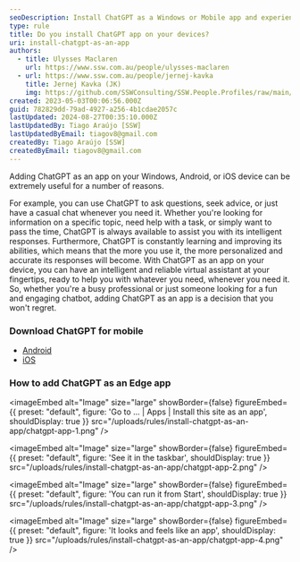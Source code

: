 ```yaml
---
seoDescription: Install ChatGPT as a Windows or Mobile app and experience an intelligent virtual assistant for seamless communication.
type: rule
title: Do you install ChatGPT app on your devices?
uri: install-chatgpt-as-an-app
authors:
  - title: Ulysses Maclaren
    url: https://www.ssw.com.au/people/ulysses-maclaren
  - url: https://www.ssw.com.au/people/jernej-kavka
    title: Jernej Kavka (JK)
    img: https://github.com/SSWConsulting/SSW.People.Profiles/raw/main/Jernej-Kavka/Images/Jernej-Kavka-Profile.jpg
created: 2023-05-03T00:06:56.000Z
guid: 782829dd-79ad-4927-a256-4b1cdae2057c
lastUpdated: 2024-08-27T00:35:10.000Z
lastUpdatedBy: Tiago Araújo [SSW]
lastUpdatedByEmail: tiagov8@gmail.com
createdBy: Tiago Araújo [SSW]
createdByEmail: tiagov8@gmail.com
---
```


Adding ChatGPT as an app on your Windows, Android, or iOS device can be extremely useful for a number of reasons.

For example, you can use ChatGPT to ask questions, seek advice, or just have a casual chat whenever you need it. Whether you're looking for information on a specific topic, need help with a task, or simply want to pass the time, ChatGPT is always available to assist you with its intelligent responses.
Furthermore, ChatGPT is constantly learning and improving its abilities, which means that the more you use it, the more personalized and accurate its responses will become. With ChatGPT as an app on your device, you can have an intelligent and reliable virtual assistant at your fingertips, ready to help you with whatever you need, whenever you need it. So, whether you're a busy professional or just someone looking for a fun and engaging chatbot, adding ChatGPT as an app is a decision that you won't regret.

### Download ChatGPT for mobile

* [Android](https://play.google.com/store/apps/details?id=com.openai.chatgpt)
* [iOS](https://apps.apple.com/us/app/chatgpt/id6448311069)

### How to add ChatGPT as an Edge app


<imageEmbed
  alt="Image"
  size="large"
  showBorder={false}
  figureEmbed={{
    preset: "default",
    figure: 'Go to ... | Apps | Install this site as an app',
    shouldDisplay: true
  }}
  src="/uploads/rules/install-chatgpt-as-an-app/chatgpt-app-1.png"
/>


<imageEmbed
  alt="Image"
  size="large"
  showBorder={false}
  figureEmbed={{
    preset: "default",
    figure: 'See it in the taskbar',
    shouldDisplay: true
  }}
  src="/uploads/rules/install-chatgpt-as-an-app/chatgpt-app-2.png"
/>


<imageEmbed
  alt="Image"
  size="large"
  showBorder={false}
  figureEmbed={{
    preset: "default",
    figure: 'You can run it from Start',
    shouldDisplay: true
  }}
  src="/uploads/rules/install-chatgpt-as-an-app/chatgpt-app-3.png"
/>


<imageEmbed
  alt="Image"
  size="large"
  showBorder={false}
  figureEmbed={{
    preset: "default",
    figure: 'It looks and feels like an app',
    shouldDisplay: true
  }}
  src="/uploads/rules/install-chatgpt-as-an-app/chatgpt-app-4.png"
/>
